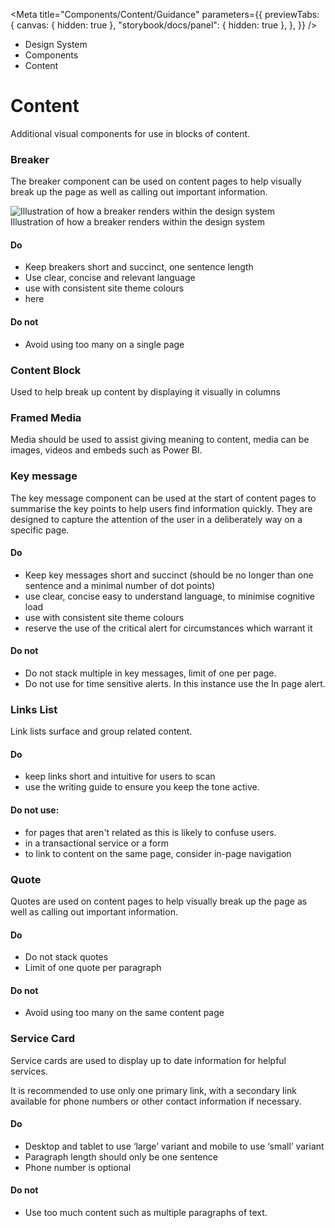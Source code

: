 
<Meta
	title="Components/Content/Guidance"
	parameters={{
		previewTabs: {
			canvas: { hidden: true },
			"storybook/docs/panel": { hidden: true },
		},
	}}
/>

<div className="act-docs-container">
	<Masthead />
	<main className="act-body">
		<div className="act-flex act-flex-light-purple">
			<div className="act-flex__container act-flex__container-padding-trim">
				<div className="act-flex__grid">
					<div className="act-flex__row">
						<div className="act-col__cw-12">
							<div className="act-box">
								<div className="act-breadcrumbs">
									<ul className="act-breadcrumbs__container">
										<li className="act-breadcrumbs__crumb act-h6">
											<LinkTo className="act-breadcrumbs__crumb__link" kind="about-about--page">
												Design System <z className="fa-solid fa-angle-right"></z>
											</LinkTo>
										</li>
										<li className="act-breadcrumbs__crumb act-h6">
											<LinkTo className="act-breadcrumbs__crumb__link" kind="components-overview--page">
												Components <z className="fa-solid fa-angle-right"></z>
											</LinkTo>
										</li>
										<li className="act-breadcrumbs__crumb act-h6">
											<LinkTo className="act-breadcrumbs__crumb__link" kind="components-overview--pageoverview--page">
												Content <z className="fa-solid fa-angle-right"></z>
											</LinkTo>
										</li>
									</ul>
								</div>
								<h1>Content</h1>
								<p>Additional visual components for use in blocks of content.</p>
							</div>
						</div>
					</div>
				</div>
			</div>
		</div>
		<div className="act-flex">
			<div className="act-flex__container">
				<div className="act-flex__grid">
					<div className="act-flex__row">
						<div className="act-col__cw-12">
							<div className="act-box">
								<h3>Breaker</h3>
								<p>The breaker component can be used on content pages to help visually break up the page as well as calling out important information.</p>
								<div className="act-img">
									<img src="/images/breaker_example.png" alt="Illustration of how a breaker renders within the design system" />
									<div className="act-img__description act-p-small">
										<z class="fa-solid fa-circle-info"></z> Illustration of how a breaker renders within the design system
									</div>
								</div>
								<h4>Do</h4>
								<ul>
									<li>Keep breakers short and succinct, one sentence length</li>
									<li>Use clear, concise and relevant language</li>
									<li>use with consistent site theme colours </li>
									<li>here</li>
								</ul>
								<h4>Do not</h4>
								<ul>
									<li>Avoid using too many on a single page</li>
								</ul>
							</div>
						</div>
					</div>
					<div className="act-flex__row">
						<div className="act-col__cw-12">
							<div className="act-box">
								<h3>Content Block</h3>
								<p>Used to help break up content by displaying it visually in columns</p>
							</div>
						</div>
					</div>
					<div className="act-flex__row">
						<div className="act-col__cw-12">
							<div className="act-box">
								<h3>Framed Media</h3>
								<p>Media should be used to assist giving meaning to content, media can be images, videos and embeds such as Power BI.</p>
							</div>
						</div>
					</div>
					<div className="act-flex__row">
						<div className="act-col__cw-12">
							<div className="act-box">
								<h3>Key message</h3>
								<p>
									The key message component can be used at the start of content pages to summarise the key points to help users find information quickly. They are designed to
									capture the attention of the user in a deliberately way on a specific page.
								</p>
								<h4>Do</h4>
								<ul>
									<li>Keep key messages short and succinct (should be no longer than one sentence and a minimal number of dot points)</li>
									<li>use clear, concise easy to understand language, to minimise cognitive load</li>
									<li>use with consistent site theme colours </li>
									<li>reserve the use of the critical alert for circumstances which warrant it</li>
								</ul>
								<h4>Do not</h4>
								<ul>
									<li>Do not stack multiple in key messages, limit of one per page.</li>
									<li>Do not use for time sensitive alerts. In this instance use the In page alert.</li>
								</ul>
							</div>
						</div>
					</div>
					<div className="act-flex__row">
						<div className="act-col__cw-12">
							<div className="act-box">
								<h3>Links List</h3>
								<p>Link lists surface and group related content.</p>
								<h4>Do</h4>
								<ul>
									<li>keep links short and intuitive for users to scan</li>
									<li>use the writing guide to ensure you keep the tone active.</li>
								</ul>
								<h4>Do not use:</h4>
								<ul>
									<li>for pages that aren't related as this is likely to confuse users.</li>
									<li>in a transactional service or a form</li>
									<li>to link to content on the same page, consider in-page navigation</li>
								</ul>
							</div>
						</div>
					</div>
					<div className="act-flex__row">
						<div className="act-col__cw-12">
							<div className="act-box">
								<h3>Quote</h3>
								<p>Quotes are used on content pages to help visually break up the page as well as calling out important information.</p>
								<h4>Do</h4>
								<ul>
									<li>Do not stack quotes</li>
									<li>Limit of one quote per paragraph</li>
								</ul>
								<h4>Do not</h4>
								<ul>
									<li>Avoid using too many on the same content page</li>
								</ul>
							</div>
						</div>
					</div>
					<div className="act-flex__row">
						<div className="act-col__cw-12">
							<div className="act-box">
								<h3>Service Card</h3>
								<p>Service cards are used to display up to date information for helpful services.</p>
								<p>It is recommended to use only one primary link, with a secondary link available for phone numbers or other contact information if necessary.</p>
								<h4>Do</h4>
								<ul>
									<li>Desktop and tablet to use ‘large’ variant and mobile to use ‘small’ variant</li>
									<li>Paragraph length should only be one sentence</li>
									<li>Phone number is optional</li>
								</ul>
								<h4>Do not</h4>
								<ul>
									<li>Use too much content such as multiple paragraphs of text.</li>
								</ul>
							</div>
						</div>
					</div>
				</div>
			</div>
		</div>
	</main>
	<footer className="act-footer">
		<AoC />
		<Footer />
	</footer>
</div>
